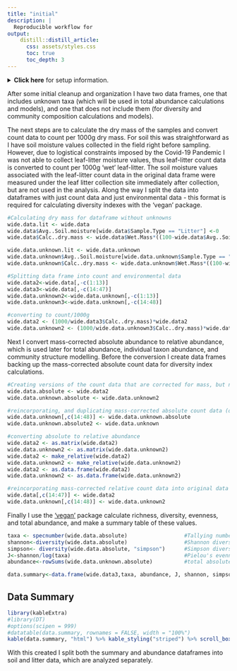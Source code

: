 ```yaml
---
title: "initial"
description: |
  Reproducible workflow for 
output:
    distill::distill_article:
      css: assets/styles.css
      toc: true
      toc_depth: 3
---
```


<details markdown="1">
<summary><strong>Click here</strong> for setup information.</summary>

```r
raw.data <- read.csv("Data for R.csv")

#load packages
library(vegan)
library(ggplot2)
library("dplyr")
library(tidyr)
library('funrar')

## Initial cleanup, organization
#make dates recognizable by R
raw.data$Date<-as.Date(raw.data$Date,"%d.%m.%y")

#creating column for days from start
raw.data$Day <- raw.data$Date - as.Date("2019-12-14", "%Y-%m-%d")

#adding column for total monthly precipitation (mm), based on BCI Met&Hyd Reports for 2019 and 2020
raw.data$rain[raw.data$Date == "2019-12-14"] <- 387.6
raw.data$rain[raw.data$Date == "2020-01-16"] <- 46.0
raw.data$rain[raw.data$Date == "2020-02-14"] <- .5
raw.data$rain[raw.data$Date == "2020-03-16"] <- 12.2
raw.data$rain[raw.data$Date == "2020-05-01"] <- 257.1
raw.data$rain[raw.data$Date == "2020-06-01"] <- 261.6
raw.data$rain[raw.data$Date == "2020-07-01"] <- 303.3
raw.data$rain[raw.data$Date == "2020-08-03"] <- 222.3
raw.data$rain[raw.data$Date == "2020-09-02"] <- 237.0
raw.data$rain[raw.data$Date == "2020-10-01"] <- 143.3

#creating plot pairs
#getting rid of letter in sample ID
raw.data$Plot <- substr(raw.data$Sample, 1, 1)
raw.data[grep('10',raw.data$Sample),'Plot'] <- 10
#making plot pairs based on plot number
raw.data[which(raw.data$Plot %in% c(1,2)),'Plot.pair'] <- 'A'
raw.data[which(raw.data$Plot %in% c(3,4)),'Plot.pair'] <- 'B'
raw.data[which(raw.data$Plot %in% c(5,6)),'Plot.pair'] <- 'C'
raw.data[which(raw.data$Plot %in% c(7,8)),'Plot.pair'] <- 'D'
raw.data[which(raw.data$Plot %in% c(9,10)),'Plot.pair'] <- 'E'

#remove missing count values
data<-raw.data[which(complete.cases(raw.data$Count)),]

#removing taxa not found in either soil, nor litter
data <- subset(data, !Taxon == "Mecoptera",)
data <- subset(data, !Taxon == "Zygentoma",)
data <- subset(data, !Taxon == "Embioptera",)
data <- subset(data, !Taxon == "Archaeognatha",)
data <- subset(data, !Taxon == "Ricinulei",)
data <- subset(data, !Taxon == "Amphipoda",)
data <- subset(data, !Taxon == "Euonychophora",)

#create dataset with unknowns (for total abundance)
data.unknown<-data

#create dataset without unknowns (for diversity and community composition)
data <- subset(data, !Taxon == "Unknown",)

#make my data wide for vegan package
wide.data <- data %>%
  spread(key=Taxon,
         value=Count)

#make same wide dataframes for data with unknowns
wide.data.unknown <- data.unknown %>%
  spread(key=Taxon,
         value=Count)
```

</details>

After some initial cleanup and organization I have two data frames, one that includes unknown taxa (which will be used in total abundance calculations and models), and one that does not include them (for diversity and community composition calculations and models).

The next steps are to calculate the dry mass of the samples and convert count data to count per 1000g dry mass. For soil this was straightforward as I have soil moisture values collected in the field right before sampling. However, due to logistical constraints imposed by the Covid-19 Pandemic I was not able to collect leaf-litter moisture values, thus leaf-litter count data is converted to count per 1000g 'wet' leaf-litter. The soil moisture values associated with the leaf-litter count data in the original data frame were measured under the leaf litter collection site immediately after collection, but are not used in the analysis. Along the way I split the data into dataframes with just count data and just environmental data - this format is required for calculating diversity indexes with the 'vegan' package.

```r

#Calculating dry mass for dataframe without unknowns
wide.data.lit <- wide.data                                                                #backing up the real moisture values
wide.data$Avg..Soil.moisture[wide.data$Sample.Type == "Litter"] <-0                       #setting litter moisture to 0% [so I don't mass-correct the litter]
wide.data$Calc..dry.mass <- wide.data$Wet.Mass*((100-wide.data$Avg..Soil.moisture)/100)   #dry mass calculation

wide.data.unknown.lit <- wide.data.unknown                                                                #backing up the real moisture values
wide.data.unknown$Avg..Soil.moisture[wide.data.unknown$Sample.Type == "Litter"] <-0                       #setting litter moisture to 0% [so I don't mass-correct the litter]
wide.data.unknown$Calc..dry.mass <- wide.data.unknown$Wet.Mass*((100-wide.data.unknown$Avg..Soil.moisture)/100)   #dry mass calculation

#Splitting data frame into count and environmental data
wide.data2<-wide.data[,-c(1:13)]     
wide.data3<-wide.data[,-c(14:47)]
wide.data.unknown2<-wide.data.unknown[,-c(1:13)]
wide.data.unknown3<-wide.data.unknown[,-c(14:48)]

#converting to count/1000g
wide.data2 <- (1000/wide.data3$Calc..dry.mass)*wide.data2
wide.data.unknown2 <- (1000/wide.data.unknown3$Calc..dry.mass)*wide.data.unknown2
```

Next I convert mass-corrected absolute abundance to relative abundance, which is used later for total abundance, individual taxon abundance, and community structure modelling. Before the conversion I create data frames backing up the mass-corrected absolute count data for diversity index calculations. 

```r
#Creating versions of the count data that are corrected for mass, but not made relative (for diversity indexes)
wide.data.absolute <- wide.data2
wide.data.unknown.absolute <- wide.data.unknown2

#reincorporating, and duplicating mass-corrected absolute count data (only doing it for unknowns because this data frame will be used for abundance)
wide.data.unknown[,c(14:48)] <- wide.data.unknown.absolute
wide.data.unknown.absolute2 <- wide.data.unknown

#converting absolute to relative abundance
wide.data2 <- as.matrix(wide.data2)
wide.data.unknown2 <- as.matrix(wide.data.unknown2)
wide.data2 <- make_relative(wide.data2)
wide.data.unknown2 <- make_relative(wide.data.unknown2)
wide.data2 <- as.data.frame(wide.data2)
wide.data.unknown2 <- as.data.frame(wide.data.unknown2)

#reincorporating mass-corrected relative count data into original data frame
wide.data[,c(14:47)] <- wide.data2
wide.data.unknown[,c(14:48)] <- wide.data.unknown2
```

Finally I use the ['vegan'](https://cran.r-project.org/web/packages/vegan/index.html) package calculate richness, diversity, evenness, and total abundance, and make a summary table of these values.

```r
taxa <- specnumber(wide.data.absolute)                  #Tallying number of taxa
shannon<-diversity(wide.data.absolute)                  #Shannon diversity index
simpson<- diversity(wide.data.absolute, "simpson")      #Simpson diversity index
J<-shannon/log(taxa)                                    #Pielou's evenness
abundance<-rowSums(wide.data.unknown.absolute)          #total absolute abundance per 1000g (including unknowns)

data.summary<-data.frame(wide.data3,taxa, abundance, J, shannon, simpson)
```
## Data Summary
```r
library(kableExtra)
#library(DT)
#options(scipen = 999)
#datatable(data.summary, rownames = FALSE, width = "100%")
kable(data.summary, "html") %>% kable_styling("striped") %>% scroll_box(width = "100%", height = "500px")
```

With this created I split both the summary and abundance dataframes into soil and litter data, which are analyzed separately.